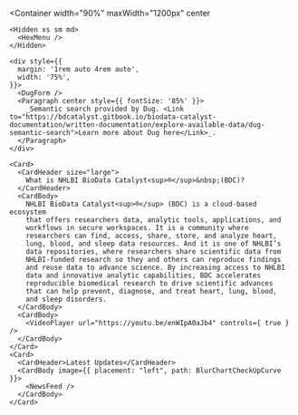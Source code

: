 





<PageContent title="Home" hideTitle>
  <Carousel />

  <Container
    width="90%"
    maxWidth="1200px"
    center
  >
    <Hidden xs sm md>
      <HexMenu />      
    </Hidden>

    <div style={{
      margin: '1rem auto 4rem auto',
      width: '75%',
    }}>
      <DugForm />
      <Paragraph center style={{ fontSize: '85%' }}>
        _Semantic search provided by Dug. <Link to="https://bdcatalyst.gitbook.io/biodata-catalyst-documentation/written-documentation/explore-available-data/dug-semantic-search">Learn more about Dug here</Link>_.
      </Paragraph>
    </div>

    <Card>
      <CardHeader size="large">
        What is NHLBI BioData Catalyst<sup>®</sup>&nbsp;(BDC)?
      </CardHeader>
      <CardBody>
        NHLBI BioData Catalyst<sup>®</sup> (BDC) is a cloud-based ecosystem
        that offers researchers data, analytic tools, applications, and
        workflows in secure workspaces. It is a community where
        researchers can find, access, share, store, and analyze heart,
        lung, blood, and sleep data resources. And it is one of NHLBI’s
        data repositories, where researchers share scientific data from
        NHLBI-funded research so they and others can reproduce findings
        and reuse data to advance science. By increasing access to NHLBI
        data and innovative analytic capabilities, BDC accelerates
        reproducible biomedical research to drive scientific advances
        that can help prevent, diagnose, and treat heart, lung, blood,
        and sleep disorders.
      </CardBody>
      <CardBody>
        <VideoPlayer url="https://youtu.be/enWIpA0aJb4" controls={ true } />
      </CardBody>
    </Card>
    <Card>
      <CardHeader>Latest Updates</CardHeader>
      <CardBody image={{ placement: "left", path: BlurChartCheckUpCurve }}>
        <NewsFeed />
      </CardBody>
    </Card>

  </Container>

</PageContent>


